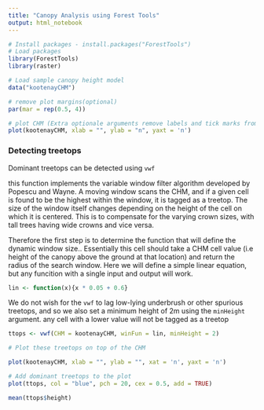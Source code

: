 ```yaml
---
title: "Canopy Analysis using Forest Tools"
output: html_notebook
---
```


```r
# Install packages - install.packages("ForestTools")
# Load packages
library(ForestTools)
library(raster)

# Load sample canopy height model
data("kootenayCHM")

# remove plot margins(optional)
par(mar = rep(0.5, 4))

# plot CHM (Extra optionale arguments remove labels and tick marks from the plot)
plot(kootenayCHM, xlab = "", ylab = "n", yaxt = 'n')
```

### Detecting treetops

Dominant treetops can be detected using `vwf`

this function implements the variable window filter algorithm developed by Popescu and Wayne. A moving window scans the CHM, and if a given cell is found to be the highest within the window, it is tagged as a treetop. The size of the window itself changes depending on the height of the cell on which it is centered. This is to compensate for the varying crown sizes, with tall trees having wide crowns and vice versa.

Therefore the first step is to determine the function that will define the dynamic window size.. Essentially this cell should take a CHM cell value (i.e height of the canopy above the ground at that location) and return the radius of the search window. Here we will define a simple linear equation, but any funcition with a single input and output will work.

```r
lin <- function(x){x * 0.05 + 0.6}
```

We do not wish for the `vwf` to lag low-lying underbrush or other spurious treetops, and so we also set a minimum height of 2m using the `minHeight` argument. any cell with a lower value will not be tagged as a treetop

```r
ttops <- vwf(CHM = kootenayCHM, winFun = lin, minHeight = 2)

# Plot these treetops on top of the CHM

plot(kootenayCHM, xlab = "", ylab = "", xat = 'n', yaxt = 'n')

# Add dominant treetops to the plot
plot(ttops, col = "blue", pch = 20, cex = 0.5, add = TRUE)
```

```r
mean(ttops$height)
```
